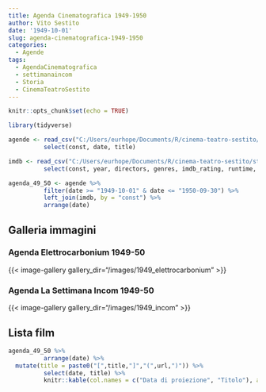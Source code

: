 ```yaml
---
title: Agenda Cinematografica 1949-1950
author: Vito Sestito
date: '1949-10-01'
slug: agenda-cinematografica-1949-1950
categories:
  - Agende
tags:
  - AgendaCinematografica
  - settimanaincom
  - Storia
  - CinemaTeatroSestito
---
```

```r
knitr::opts_chunk$set(echo = TRUE)

library(tidyverse)

agende <- read_csv("C:/Users/eurhope/Documents/R/cinema-teatro-sestito/static/data/programmazione_agende.csv") %>%
          select(const, date, title)

imdb <- read_csv("C:/Users/eurhope/Documents/R/cinema-teatro-sestito/static/data/programmazione_imdb.csv") %>%
          select(const, year, directors, genres, imdb_rating, runtime, url)

agenda_49_50 <- agende %>%
          filter(date >= "1949-10-01" & date <= "1950-09-30") %>%
          left_join(imdb, by = "const") %>%
          arrange(date)
```

## Galleria immagini

### Agenda Elettrocarbonium 1949-50
{{< image-gallery gallery_dir="/images/1949_elettrocarbonium" >}}

### Agenda La Settimana Incom 1949-50
{{< image-gallery gallery_dir="/images/1949_incom" >}}

## Lista film
```r
agenda_49_50 %>%
          arrange(date) %>%
  mutate(title = paste0("[",title,"]","(",url,")")) %>%
          select(date, title) %>%
          knitr::kable(col.names = c("Data di proiezione", "Titolo"), align = c("l", "l"))
```